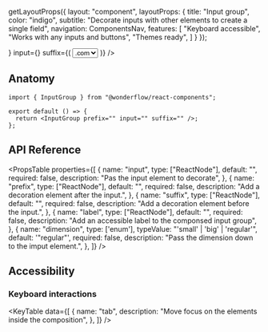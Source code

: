 
  getLayoutProps({
    layout: "component",
    layoutProps: {
      title: "Input group",
      color: "indigo",
      subtitle: "Decorate inputs with other elements to create a single field",
      navigation: ComponentsNav,
      features: [
        "Keyboard accessible",
        "Works with any inputs and buttons",
        "Themes ready",
      ]
    }
  });

<LiveArea>
  <InputGroup
    label="Sample label"
    prefix={<Textfield readOnly size={6} defaultValue="https://" />}
    input={<Textfield type="text" defaultValue="sample-domain" />}
    suffix={(
      <Select defaultValue={1}>
        <option value="1">.com</option>
        <option value="2">.it</option>
        <option value="3">.org</option>
        <option value="4">.dev</option>
        <option value="5">.io</option>
      </Select>
    )}
  />
</LiveArea>

## Anatomy

```tsx lines="1,4"
import { InputGroup } from "@wonderflow/react-components";

export default () => {
  return <InputGroup prefix="" input="" suffix="" />;
};
```

## API Reference

<PropsTable
  properties={[
    {
      name: "input",
      type: ["ReactNode"],
      default: "",
      required: false,
      description: "Pas the input element to decorate",
    },
    {
      name: "prefix",
      type: ["ReactNode"],
      default: "",
      required: false,
      description: "Add a decoration element after the input.",
    },
    {
      name: "suffix",
      type: ["ReactNode"],
      default: "",
      required: false,
      description: "Add a decoration element before the input.",
    },
    {
      name: "label",
      type: ["ReactNode"],
      default: "",
      required: false,
      description: "Add an accessible label to the componsed input group",
    },
    {
      name: "dimension",
      type: ['enum'],
      typeValue: "'small' | 'big' | 'regular'",
      default: '"regular"',
      required: false,
      description:
        "Pass the dimension down to the imput element.",
    },
  ]}
/>

## Accessibility

### Keyboard interactions

<KeyTable
  data={[
    {
      name: "tab",
      description: "Move focus on the elements inside the composition",
    },
  ]}
/>
